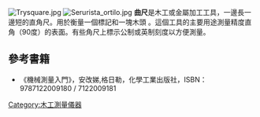 [[File:Trysquare.jpg|thumb]]
[[File:Serurista_ortilo.jpg|thumb]]
'''曲尺'''是木工或金屬加工工具，一邊長一邊短的直角尺。用於衡量一個標記和一塊木頭 。這個工具的主要用途測量精度直角（90度）的表面。有些角尺上標示公制或英制刻度以方便測量。

== 參考書籍 ==
* 《機械測量入門》，安改娣,格日勒，化學工業出版社，ISBN：9787122009180 / 7122009181

{{commonscat|Try square}}
{{測量和校準工具}}

[[Category:木工測量儀器|Category:木工測量儀器]]
